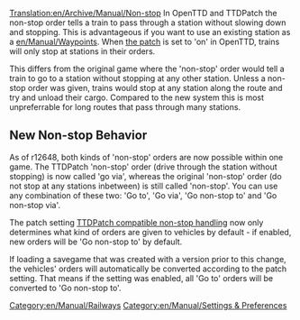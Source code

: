 [[Translation:en/Archive/Manual/Non-stop]]
[[Category:en/Manual/Railways]]
[[Category:en/Manual/Settings & Preferences]]
In OpenTTD and TTDPatch the non-stop order tells a train to pass through a station without slowing down and stopping. This is advantageous if you want to use an existing station as a [[en/Manual/Waypoints]]. When [[en/Archive/Manual/Settings/Configuring patches/Stations#ttdpatch-compatible-non-stop-handling|the patch]] is set to 'on' in OpenTTD, trains will only stop at stations in their orders.

This differs from the original game where the 'non-stop' order would tell a train to go to a station without stopping at any other station. Unless a non-stop order was given, trains would stop at any station along the route and try and unload their cargo. Compared to the new system this is most unpreferrable for long routes that pass through many stations.
{{en/Note|Default Non-Stop handling is the old one, when the train stops at each station. To switch, go to "[[en/Archive/Manual/Settings/Configuring patches/Stations#ttdpatch-compatible-non-stop-handling|configure patches]]" and set the patch "on"}}

==New Non-stop Behavior==
{{en/Nightly}}
As of r12648, both kinds of 'non-stop' orders are now possible within one game. The TTDPatch 'non-stop' order (drive through the station without stopping) is now called 'go via', whereas the original 'non-stop' order (do not stop at any stations inbetween) is still called 'non-stop'.
You can use any combination of these two: 'Go to', 'Go via', 'Go non-stop to' and 'Go non-stop via'.

The patch setting [[en/Archive/Manual/Settings/Configuring patches/Stations#ttdpatch-compatible-non-stop-handling|TTDPatch compatible non-stop handling]] now only determines what kind of orders are given to vehicles by default - if enabled, new orders will be 'Go non-stop to' by default.

If loading a savegame that was created with a version prior to this change, the vehicles' orders will automatically be converted according to the patch setting. That means if the setting was enabled, all 'Go to' orders will be converted to 'Go non-stop to'.